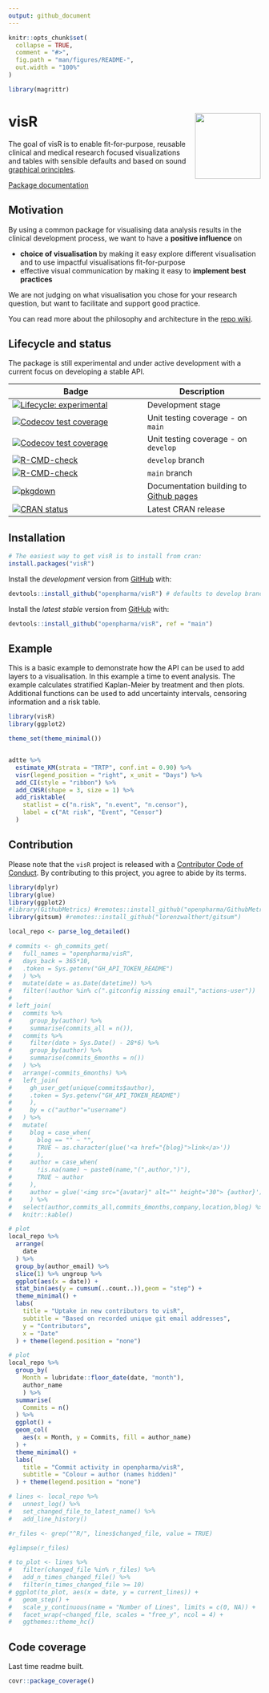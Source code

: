 ```yaml
---
output: github_document
---
```


<!-- README.md is generated from README.Rmd as part of the CICD process. -->
<!-- Please edit README.Rmd - but you do not need to build it! -->

```r
knitr::opts_chunk$set(
  collapse = TRUE,
  comment = "#>",
  fig.path = "man/figures/README-",
  out.width = "100%"
)

library(magrittr)
```

# visR <img src='man/figures/logo.png' align="right" height="131.5" />

The goal of visR is to enable fit-for-purpose, reusable clinical and medical research focused visualizations and tables with sensible defaults and based on sound [graphical principles](https://graphicsprinciples.github.io/).

[Package documentation](https://openpharma.github.io/visR/)

## Motivation

By using a common package for visualising data analysis results in the clinical development process, we want to have a **positive influence** on 

* **choice of visualisation** by making it easy explore different visualisation and to use impactful visualisations fit-for-purpose
* effective visual communication by making it easy to **implement best practices** 

We are not judging on what visualisation you chose for your research question, but want to facilitate and support good practice.

You can read more about the philosophy and architecture in the [repo wiki](https://github.com/openpharma/visR/wiki).

## Lifecycle and status

The package is still experimental and under active development with a current focus on developing a stable API. 

<!-- badges: start -->

| Badge | Description
|----------------------|-------------------|
| [![Lifecycle: experimental](https://img.shields.io/badge/lifecycle-experimental-orange.svg)](https://www.tidyverse.org/lifecycle/#experimental)     | Development stage |
| [![Codecov test coverage](https://codecov.io/gh/openpharma/visR/branch/develop/graph/badge.svg)](https://codecov.io/gh/openpharma/visR?branch=main) | Unit testing coverage - on `main` |
| [![Codecov test coverage](https://codecov.io/gh/openpharma/visR/branch/develop/graph/badge.svg)](https://codecov.io/gh/openpharma/visR?branch=develop) | Unit testing coverage - on `develop` |
| [![R-CMD-check](https://github.com/openpharma/visR/actions/workflows/check-standard.yaml/badge.svg?branch=develop)](https://github.com/openpharma/visR/actions/workflows/check-standard.yaml) | `develop` branch |
| [![R-CMD-check](https://github.com/openpharma/visR/actions/workflows/check-standard.yaml/badge.svg?branch=main)](https://github.com/openpharma/visR/actions/workflows/check-standard.yaml) | `main` branch |
| [![pkgdown](https://github.com/openpharma/visR/actions/workflows/makedocs.yml/badge.svg)](https://github.com/openpharma/visR/actions/workflows/makedocs.yml) | Documentation building to [Github pages](https://openpharma.github.io/visR/) |
| [![CRAN status](https://www.r-pkg.org/badges/version/visR)](https://CRAN.R-project.org/package=visR)| Latest CRAN release |
<!-- badges: end -->


## Installation

```r
# The easiest way to get visR is to install from cran:
install.packages("visR")
```


Install the *development* version from [GitHub](https://github.com/) with:

``` r
devtools::install_github("openpharma/visR") # defaults to develop branch
```

Install the *latest stable* version from [GitHub](https://github.com/) with:

``` r
devtools::install_github("openpharma/visR", ref = "main")
```

## Example

This is a basic example to demonstrate how the API can be used to add layers to a visualisation. In this example a time to event analysis. The example calculates stratified Kaplan-Meier by treatment and then plots. Additional functions can be used to add uncertainty intervals, censoring information and a risk table. 

```r
library(visR)
library(ggplot2)

theme_set(theme_minimal())


adtte %>%
  estimate_KM(strata = "TRTP", conf.int = 0.90) %>%
  visr(legend_position = "right", x_unit = "Days") %>%
  add_CI(style = "ribbon") %>%
  add_CNSR(shape = 3, size = 1) %>%
  add_risktable(
    statlist = c("n.risk", "n.event", "n.censor"),
    label = c("At risk", "Event", "Censor")
  )
```


## Contribution 

Please note that the `visR` project is released with a [Contributor Code of Conduct](CODE_OF_CONDUCT.md). By contributing to this project, you agree to abide by its terms.

```r
library(dplyr)
library(glue)
library(ggplot2)
#library(GithubMetrics) #remotes::install_github("openpharma/GithubMetrics")
library(gitsum) #remotes::install_github("lorenzwalthert/gitsum")

local_repo <- parse_log_detailed()

# commits <- gh_commits_get(
#   full_names = "openpharma/visR",
#   days_back = 365*10,
#   .token = Sys.getenv("GH_API_TOKEN_README")
#   ) %>%
#   mutate(date = as.Date(datetime)) %>%
#   filter(!author %in% c(".gitconfig missing email","actions-user"))
# 
# left_join(
#   commits %>%
#     group_by(author) %>%
#     summarise(commits_all = n()),
#   commits %>%
#     filter(date > Sys.Date() - 28*6) %>%
#     group_by(author) %>%
#     summarise(commits_6months = n())
#   ) %>%
#   arrange(-commits_6months) %>%
#   left_join(
#     gh_user_get(unique(commits$author),
#     .token = Sys.getenv("GH_API_TOKEN_README")
#     ),
#     by = c("author"="username")
#   ) %>%
#   mutate(
#     blog = case_when(
#       blog == "" ~ "",
#       TRUE ~ as.character(glue('<a href="{blog}">link</a>'))
#       ),
#     author = case_when(
#       !is.na(name) ~ paste0(name,"(",author,")"),
#       TRUE ~ author
#     ),
#     author = glue('<img src="{avatar}" alt="" height="30"> {author}')
#     ) %>%
#   select(author,commits_all,commits_6months,company,location,blog) %>%
#   knitr::kable()
```

```r

# plot
local_repo %>%
  arrange(
    date
  ) %>%
  group_by(author_email) %>% 
  slice(1) %>% ungroup %>%
  ggplot(aes(x = date)) +
  stat_bin(aes(y = cumsum(..count..)),geom = "step") +
  theme_minimal() +
  labs(
    title = "Uptake in new contributors to visR",
    subtitle = "Based on recorded unique git email addresses",
    y = "Contributors",
    x = "Date"
  ) + theme(legend.position = "none")
```


```r

# plot
local_repo %>%
  group_by(
    Month = lubridate::floor_date(date, "month"),
    author_name
    ) %>%
  summarise(
    Commits = n()
  ) %>%
  ggplot() +
  geom_col(
    aes(x = Month, y = Commits, fill = author_name)
  ) +
  theme_minimal() +
  labs(
    title = "Commit activity in openpharma/visR",
    subtitle = "Colour = author (names hidden)"
  ) + theme(legend.position = "none")
```

```r
# lines <- local_repo %>%
#   unnest_log() %>%
#   set_changed_file_to_latest_name() %>%
#   add_line_history()

#r_files <- grep("^R/", lines$changed_file, value = TRUE)

#glimpse(r_files)

# to_plot <- lines %>%
#   filter(changed_file %in% r_files) %>%
#   add_n_times_changed_file() %>%
#   filter(n_times_changed_file >= 10)
# ggplot(to_plot, aes(x = date, y = current_lines)) + 
#   geom_step() + 
#   scale_y_continuous(name = "Number of Lines", limits = c(0, NA)) + 
#   facet_wrap(~changed_file, scales = "free_y", ncol = 4) +
#   ggthemes::theme_hc()
```

## Code coverage 

Last time readme built.

```r
covr::package_coverage()
```
